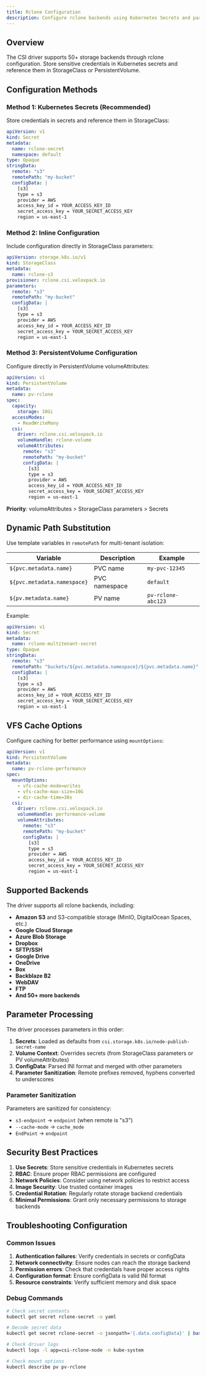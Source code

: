 ```yaml
---
title: Rclone Configuration
description: Configure rclone backends using Kubernetes Secrets and parameters.
---
```


## Overview

The CSI driver supports 50+ storage backends through rclone configuration. Store sensitive credentials in Kubernetes secrets and reference them in StorageClass or PersistentVolume.

## Configuration Methods

### Method 1: Kubernetes Secrets (Recommended)

Store credentials in secrets and reference them in StorageClass:

```yaml
apiVersion: v1
kind: Secret
metadata:
  name: rclone-secret
  namespace: default
type: Opaque
stringData:
  remote: "s3"
  remotePath: "my-bucket"
  configData: |
    [s3]
    type = s3
    provider = AWS
    access_key_id = YOUR_ACCESS_KEY_ID
    secret_access_key = YOUR_SECRET_ACCESS_KEY
    region = us-east-1
```

### Method 2: Inline Configuration

Include configuration directly in StorageClass parameters:

```yaml
apiVersion: storage.k8s.io/v1
kind: StorageClass
metadata:
  name: rclone-s3
provisioner: rclone.csi.veloxpack.io
parameters:
  remote: "s3"
  remotePath: "my-bucket"
  configData: |
    [s3]
    type = s3
    provider = AWS
    access_key_id = YOUR_ACCESS_KEY_ID
    secret_access_key = YOUR_SECRET_ACCESS_KEY
    region = us-east-1
```

### Method 3: PersistentVolume Configuration

Configure directly in PersistentVolume volumeAttributes:

```yaml
apiVersion: v1
kind: PersistentVolume
metadata:
  name: pv-rclone
spec:
  capacity:
    storage: 10Gi
  accessModes:
    - ReadWriteMany
  csi:
    driver: rclone.csi.veloxpack.io
    volumeHandle: rclone-volume
    volumeAttributes:
      remote: "s3"
      remotePath: "my-bucket"
      configData: |
        [s3]
        type = s3
        provider = AWS
        access_key_id = YOUR_ACCESS_KEY_ID
        secret_access_key = YOUR_SECRET_ACCESS_KEY
        region = us-east-1
```

**Priority**: volumeAttributes > StorageClass parameters > Secrets

## Dynamic Path Substitution

Use template variables in `remotePath` for multi-tenant isolation:

| Variable | Description | Example |
|----------|-------------|---------|
| `${pvc.metadata.name}` | PVC name | `my-pvc-12345` |
| `${pvc.metadata.namespace}` | PVC namespace | `default` |
| `${pv.metadata.name}` | PV name | `pv-rclone-abc123` |

Example:

```yaml
apiVersion: v1
kind: Secret
metadata:
  name: rclone-multitenant-secret
type: Opaque
stringData:
  remote: "s3"
  remotePath: "buckets/${pvc.metadata.namespace}/${pvc.metadata.name}"
  configData: |
    [s3]
    type = s3
    provider = AWS
    access_key_id = YOUR_ACCESS_KEY_ID
    secret_access_key = YOUR_SECRET_ACCESS_KEY
    region = us-east-1
```

## VFS Cache Options

Configure caching for better performance using `mountOptions`:

```yaml
apiVersion: v1
kind: PersistentVolume
metadata:
  name: pv-rclone-performance
spec:
  mountOptions:
    - vfs-cache-mode=writes
    - vfs-cache-max-size=10G
    - dir-cache-time=30s
  csi:
    driver: rclone.csi.veloxpack.io
    volumeHandle: performance-volume
    volumeAttributes:
      remote: "s3"
      remotePath: "my-bucket"
      configData: |
        [s3]
        type = s3
        provider = AWS
        access_key_id = YOUR_ACCESS_KEY_ID
        secret_access_key = YOUR_SECRET_ACCESS_KEY
        region = us-east-1
```

## Supported Backends

The driver supports all rclone backends, including:

- **Amazon S3** and S3-compatible storage (MinIO, DigitalOcean Spaces, etc.)
- **Google Cloud Storage**
- **Azure Blob Storage**
- **Dropbox**
- **SFTP/SSH**
- **Google Drive**
- **OneDrive**
- **Box**
- **Backblaze B2**
- **WebDAV**
- **FTP**
- **And 50+ more backends**

## Parameter Processing

The driver processes parameters in this order:

1. **Secrets**: Loaded as defaults from `csi.storage.k8s.io/node-publish-secret-name`
2. **Volume Context**: Overrides secrets (from StorageClass parameters or PV volumeAttributes)
3. **ConfigData**: Parsed INI format and merged with other parameters
4. **Parameter Sanitization**: Remote prefixes removed, hyphens converted to underscores

### Parameter Sanitization

Parameters are sanitized for consistency:

- `s3-endpoint` → `endpoint` (when remote is "s3")
- `--cache-mode` → `cache_mode`
- `EndPoint` → `endpoint`

## Security Best Practices

1. **Use Secrets**: Store sensitive credentials in Kubernetes secrets
2. **RBAC**: Ensure proper RBAC permissions are configured
3. **Network Policies**: Consider using network policies to restrict access
4. **Image Security**: Use trusted container images
5. **Credential Rotation**: Regularly rotate storage backend credentials
6. **Minimal Permissions**: Grant only necessary permissions to storage backends

## Troubleshooting Configuration

### Common Issues

1. **Authentication failures**: Verify credentials in secrets or configData
2. **Network connectivity**: Ensure nodes can reach the storage backend
3. **Permission errors**: Check that credentials have proper access rights
4. **Configuration format**: Ensure configData is valid INI format
5. **Resource constraints**: Verify sufficient memory and disk space

### Debug Commands

```bash
# Check secret contents
kubectl get secret rclone-secret -o yaml

# Decode secret data
kubectl get secret rclone-secret -o jsonpath='{.data.configData}' | base64 -d

# Check driver logs
kubectl logs -l app=csi-rclone-node -n kube-system

# Check mount options
kubectl describe pv pv-rclone
```
